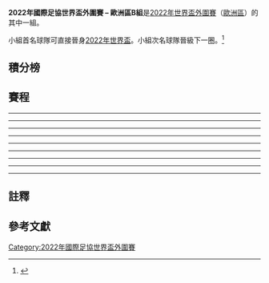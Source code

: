 '''2022年國際足協世界盃外圍賽 – 歐洲區B組'''是[[2022年國際足協世界盃|2022年世界盃]][[2022年國際足協世界盃外圍賽|外圍賽]]（[[2022年國際足協世界盃外圍賽_(歐洲區)|歐洲區]]）的其中一組。

小組首名球隊可直接晉身[[2022年國際足協世界盃|2022年世界盃]]。小組次名球隊晉級下一圈。<ref>{{cite web |url=https://img.fifa.com/image/upload/adjlwts3o6c57g0skqor.pdf |title=UEFA preliminary competition format for the FIFA World Cup 2022 |work=FIFA |format=PDF |date=4 December 2020 |access-date=7 December 2020 |archive-date=15 December 2020 |archive-url=https://web.archive.org/web/20201215061006/https://img.fifa.com/image/upload/adjlwts3o6c57g0skqor.pdf}}</ref>

== 積分榜 ==
{{2022年國際足協世界盃外圍賽 – 歐洲區小組積分榜|B組|show_matches=yes|only_pld_pts=no_hide_class_rules}}

== 賽程 ==
{{Football box
|id=Spain v Greece
|date={{Start date|2021|3|25|df=y}}
|time=20:45
|team1={{fb-rt|ESP}}
|score=1–1
|report=[https://www.fifa.com/worldcup/preliminaries/europe/matches/match/400155575/ 報告 (FIFA)]<br />[https://www.uefa.com/european-qualifiers/match/2030776/ 報告 (UEFA)]
|team2={{fb|GRE}}
|goals1=
|goals2=
|stadium=[[格拉纳达|格拉纳达]][[新洛斯卡門斯球場|新洛斯卡門斯球場]]
|attendance=
|referee=[[马尔科·圭达|马尔科·圭达]]（[[意大利足球總會|意大利]]）
}}
{{Football box
|id=Sweden v Georgia
|date={{Start date|2021|3|25|df=y}}
|time=20:45
|team1={{fb-rt|SWE}}
|score=1–0
|report=[https://www.fifa.com/worldcup/preliminaries/europe/matches/match/400155578/ 報告 (FIFA)]<br />[https://www.uefa.com/european-qualifiers/match/2030778/ 報告 (UEFA)]
|team2={{fb|GEO}}
|goals1=
|goals2=
|stadium=[[索尔纳市|索尔纳市]][[友谊竞技场|友谊竞技场]]
|attendance=
|referee={{tsl|en|Benoît Bastien||Benoît Bastien}}（[[法國足球總會|法國]]）
}}
----
{{Football box
|id=Georgia v Spain
|date={{Start date|2021|3|28|df=y}}
|time=18:00 {{small|(20:00 [[UTC+04:00|UTC+4]])}}
|team1={{fb-rt|GEO}}
|score=1–2
|report=[https://www.fifa.com/worldcup/preliminaries/europe/matches/match/400155584/ 報告 (FIFA)]<br />[https://www.uefa.com/european-qualifiers/match/2030803/ 報告 (UEFA)]
|team2={{fb|ESP}}
|goals1=
|goals2=
|stadium=[[鲍里斯·派恰泽迪纳摩体育场|鲍里斯·派恰泽迪纳摩体育场]], [[第比利斯|第比利斯]]
|attendance=
|referee=
}}
{{Football box
|id=Kosovo v Sweden
|date={{Start date|2021|3|28|df=y}}
|time=20:45
|team1={{fb-rt|KVX}}
|score=0–3
|report=[https://www.fifa.com/worldcup/preliminaries/europe/matches/match/400155572/ 報告 (FIFA)]<br />[https://www.uefa.com/european-qualifiers/match/2030810/ 報告 (UEFA)]
|team2={{fb|SWE}}
|goals1=
|goals2=
|stadium=[[普里什蒂纳|普里什蒂纳]]{{tsl|en|Fadil Vokrri Stadium|Fadil Vokrri Stadium}}
|attendance=
|referee=
}}
----
{{Football box
|id=Greece v Georgia
|date={{Start date|2021|3|31|df=y}}
|time=20:45 {{small|(21:45 [[UTC+03:00|UTC+3]])}}
|team1={{fb-rt|GRE}}
|score=1–1
|report=[https://www.fifa.com/worldcup/preliminaries/europe/matches/match/400155580/ 報告 (FIFA)]<br />[https://www.uefa.com/european-qualifiers/match/2030832/ 報告 (UEFA)]
|team2={{fb|GEO}}
|goals1=
|goals2=
|stadium=[[塞萨洛尼基|塞萨洛尼基]][[图姆帕体育场|图姆帕体育场]]
|attendance=
|referee=
}}
{{Football box
|id=Spain v Kosovo
|date={{Start date|2021|3|31|df=y}}
|time=20:45
|team1={{fb-rt|ESP}}
|score=3–1
|report=[https://www.fifa.com/worldcup/preliminaries/europe/matches/match/400155587/ 報告 (FIFA)]<br />[https://www.uefa.com/european-qualifiers/match/2030828/ 報告 (UEFA)]
|team2={{fb|KVX}}
|goals1=
|goals2=
|stadium=[[塞维利亚|塞维利亚]][[塞維利亞奧林匹克體育場|塞維利亞奧林匹克體育場]]
|attendance=
|referee=
}}
----
{{Football box
|id=Georgia v Kosovo
|date={{Start date|2021|9|2|df=y}}
|time=18:00 {{small|(20:00 [[UTC+04:00|UTC+4]])}}
|team1={{fb-rt|GEO}}
|score=0–1
|report=[https://www.fifa.com/worldcup/preliminaries/europe/matches/match/400155574/ 報告 (FIFA)]<br />[https://www.uefa.com/european-qualifiers/match/2030850/ 報告 (UEFA)]
|team2={{fb|KVX}}
|goals1=
|goals2=
|stadium=
|attendance=
|referee=
}}
{{Football box
|id=Sweden v Spain
|date={{Start date|2021|9|2|df=y}}
|time=20:45
|team1={{fb-rt|SWE}}
|score=2–1
|report=[https://www.fifa.com/worldcup/preliminaries/europe/matches/match/400155577/ 報告 (FIFA)]<br />[https://www.uefa.com/european-qualifiers/match/2030854/ 報告 (UEFA)]
|team2={{fb|ESP}}
|goals1=
|goals2=
|stadium=
|attendance=
|referee=
}}
----
{{Football box
|id=Kosovo v Greece
|date={{Start date|2021|9|5|df=y}}
|time=20:45
|team1={{fb-rt|KVX}}
|score=1–1
|report=[https://www.fifa.com/worldcup/preliminaries/europe/matches/match/400155589/ 報告 (FIFA)]<br />[https://www.uefa.com/european-qualifiers/match/2030880/ 報告 (UEFA)]
|team2={{fb|GRE}}
|goals1=
|goals2=
|stadium=
|attendance=
|referee=
}}
{{Football box
|id=Spain v Georgia
|date={{Start date|2021|9|5|df=y}}
|time=20:45
|team1={{fb-rt|ESP}}
|score=4–0
|report=[https://www.fifa.com/worldcup/preliminaries/europe/matches/match/400155576/ 報告 (FIFA)]<br />[https://www.uefa.com/european-qualifiers/match/2030883/ 報告 (UEFA)]
|team2={{fb|GEO}}
|goals1=
|goals2=
|stadium=
|attendance=
|referee=
}}
----
{{Football box
|id=Greece v Sweden
|date={{Start date|2021|9|8|df=y}}
|time=20:45 {{small|(21:45 [[UTC+03:00|UTC+3]])}}
|team1={{fb-rt|GRE}}
|score=2–1
|report=[https://www.fifa.com/worldcup/preliminaries/europe/matches/match/400155582/ 報告 (FIFA)]<br />[https://www.uefa.com/european-qualifiers/match/2030908/ 報告 (UEFA)]
|team2={{fb|SWE}}
|goals1=
|goals2=
|stadium=
|attendance=
|referee=
}}
{{Football box
|id=Kosovo v Spain
|date={{Start date|2021|9|8|df=y}}
|time=20:45
|team1={{fb-rt|KVX}}
|score=0–2
|report=[https://www.fifa.com/worldcup/preliminaries/europe/matches/match/400155591/ 報告 (FIFA)]<br />[https://www.uefa.com/european-qualifiers/match/2030910/ 報告 (UEFA)]
|team2={{fb|ESP}}
|goals1=
|goals2=
|stadium=
|attendance=
|referee=
}}
----
{{Football box
|id=Georgia v Greece
|date={{Start date|2021|10|9|df=y}}
|time=18:00 {{small|(20:00 [[UTC+04:00|UTC+4]])}}
|team1={{fb-rt|GEO}}
|score=0–2
|report=[https://www.fifa.com/worldcup/preliminaries/europe/matches/match/400155573/ 報告 (FIFA)]<br />[https://www.uefa.com/european-qualifiers/match/2030927/ 報告 (UEFA)]
|team2={{fb|GRE}}
|goals1=
|goals2=
|stadium=
|attendance=
|referee=
}}
{{Football box
|id=Sweden v Kosovo
|date={{Start date|2021|10|9|df=y}}
|time=18:00
|team1={{fb-rt|SWE}}
|score=3–0
|report=[https://www.fifa.com/worldcup/preliminaries/europe/matches/match/400155586/ 報告 (FIFA)]<br />[https://www.uefa.com/european-qualifiers/match/2030930/ 報告 (UEFA)]
|team2={{fb|KVX}}
|goals1=
|goals2=
|stadium=
|attendance=
|referee=
}}
----
{{Football box
|id=Kosovo v Georgia
|date={{Start date|2021|10|12|df=y}}
|time=20:45
|team1={{fb-rt|KVX}}
|score=1–2
|report=[https://www.fifa.com/worldcup/preliminaries/europe/matches/match/400155588/ 報告 (FIFA)]<br />[https://www.uefa.com/european-qualifiers/match/2030961/ 報告 (UEFA)]
|team2={{fb|GEO}}
|goals1=
|goals2=
|stadium=
|attendance=
|referee=
}}
{{Football box
|id=Sweden v Greece
|date={{Start date|2021|10|12|df=y}}
|time=20:45
|team1={{fb-rt|SWE}}
|score=2–0
|report=[https://www.fifa.com/worldcup/preliminaries/europe/matches/match/400155581/ 報告 (FIFA)]<br />[https://www.uefa.com/european-qualifiers/match/2030952/ 報告 (UEFA)]
|team2={{fb|GRE}}
|goals1=
|goals2=
|stadium=
|attendance=
|referee=
}}
----
{{Football box
|id=Georgia v Sweden
|date={{Start date|2021|11|11|df=y}}
|time=18:00 {{small|(21:00 [[UTC+04:00|UTC+4]])}}
|team1={{fb-rt|GEO}}
|score=2–0
|report=[https://www.fifa.com/worldcup/preliminaries/europe/matches/match/400155583/ 報告 (FIFA)]<br />[https://www.uefa.com/european-qualifiers/match/2030963/ 報告 (UEFA)]
|team2={{fb|SWE}}
|goals1=
|goals2=
|stadium=
|attendance=
|referee=
}}
{{Football box
|id=Greece v Spain
|date={{Start date|2021|11|11|df=y}}
|time=20:45 {{small|(21:45 [[UTC+02:00|UTC+2]])}}
|team1={{fb-rt|GRE}}
|score=0–1
|report=[https://www.fifa.com/worldcup/preliminaries/europe/matches/match/400155590/ 報告 (FIFA)]<br />[https://www.uefa.com/european-qualifiers/match/2030969/ 報告 (UEFA)]
|team2={{fb|ESP}}
|goals1=
|goals2=
|stadium=
|attendance=
|referee=
}}
----
{{Football box
|id=Greece v Kosovo
|date={{Start date|2021|11|14|df=y}}
|time=20:45 {{small|(21:45 [[UTC+02:00|UTC+2]])}}
|team1={{fb-rt|GRE}}
|score=1–1
|report=[https://www.fifa.com/worldcup/preliminaries/europe/matches/match/400155579/ 報告 (FIFA)]<br />[https://www.uefa.com/european-qualifiers/match/2030993/ 報告 (UEFA)]
|team2={{fb|KVX}}
|goals1=
|goals2=
|stadium=
|attendance=
|referee=
}}
{{Football box
|id=Spain v Sweden
|date={{Start date|2021|11|14|df=y}}
|time=20:45
|team1={{fb-rt|ESP}}
|score=1–0
|report=[https://www.fifa.com/worldcup/preliminaries/europe/matches/match/400155585/ 報告 (FIFA)]<br />[https://www.uefa.com/european-qualifiers/match/2030991/ 報告 (UEFA)]
|team2={{fb|SWE}}
|goals1=
|goals2=
|stadium=
|attendance=
|referee=
}}

== 註釋 ==
{{Reflist|group = "note"}}

== 參考文獻 ==
{{Reflist}}
{{2022年國際足協世界盃外圍賽}}
{{國際足協世界盃}}

[[Category:2022年國際足協世界盃外圍賽|Category:2022年國際足協世界盃外圍賽]]